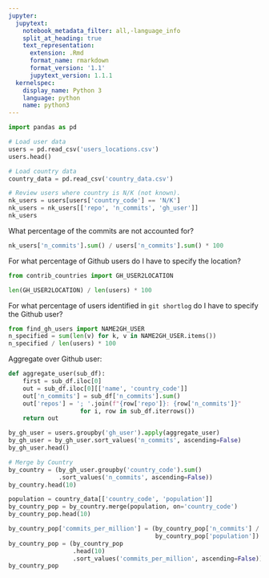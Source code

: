```yaml
---
jupyter:
  jupytext:
    notebook_metadata_filter: all,-language_info
    split_at_heading: true
    text_representation:
      extension: .Rmd
      format_name: rmarkdown
      format_version: '1.1'
      jupytext_version: 1.1.1
  kernelspec:
    display_name: Python 3
    language: python
    name: python3
---
```


```python
import pandas as pd
```

```python
# Load user data
users = pd.read_csv('users_locations.csv')
users.head()
```

```python
# Load country data
country_data = pd.read_csv('country_data.csv')
```

```python
# Review users where country is N/K (not known).
nk_users = users[users['country_code'] == 'N/K']
nk_users = nk_users[['repo', 'n_commits', 'gh_user']]
nk_users
```

What percentage of the commits are not accounted for?

```python
nk_users['n_commits'].sum() / users['n_commits'].sum() * 100
```

For what percentage of Github users do I have to specify the location?

```python
from contrib_countries import GH_USER2LOCATION
```

```python
len(GH_USER2LOCATION) / len(users) * 100
```

For what percentage of users identified in `git shortlog` do I have to specify the Github user?

```python
from find_gh_users import NAME2GH_USER
n_specified = sum(len(v) for k, v in NAME2GH_USER.items())
n_specified / len(users) * 100
```

Aggregate over Github user:

```python
def aggregate_user(sub_df):
    first = sub_df.iloc[0]
    out = sub_df.iloc[0][['name', 'country_code']]
    out['n_commits'] = sub_df['n_commits'].sum()
    out['repos'] = '; '.join(f"{row['repo']}: {row['n_commits']}"
                    for i, row in sub_df.iterrows())
    return out
```

```python
by_gh_user = users.groupby('gh_user').apply(aggregate_user)
by_gh_user = by_gh_user.sort_values('n_commits', ascending=False)
by_gh_user.head()
```

```python
# Merge by Country
by_country = (by_gh_user.groupby('country_code').sum()
              .sort_values('n_commits', ascending=False))
by_country.head(10)
```

```python
population = country_data[['country_code', 'population']]
by_country_pop = by_country.merge(population, on='country_code')
by_country_pop.head(10)
```

```python
by_country_pop['commits_per_million'] = (by_country_pop['n_commits'] /
                                         by_country_pop['population'])
by_country_pop = (by_country_pop
                  .head(10)
                  .sort_values('commits_per_million', ascending=False))
by_country_pop
```
